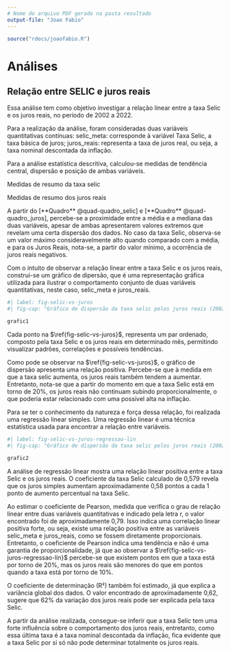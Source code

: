 ```yaml
---
# Nome do arquivo PDF gerado na pasta resultado
output-file: "Joao Fabio"
---
```



```r
source("rdocs/joaofabio.R")
```

# Análises

## Relação entre SELIC e juros reais

Essa análise tem como objetivo investigar a relação linear entre a taxa Selic e os juros reais, no período de 2002 a 2022.

Para a realização da análise, foram consideradas duas variáveis quantitativas contínuas: selic_meta: corresponde à variável Taxa Selic, a taxa básica de juros; juros_reais: representa a taxa de juros real, ou seja, a taxa nominal descontada da inflação.

Para a análise estatística descritiva, calculou-se medidas de tendência central, dispersão e posição de ambas variáveis.

::: {#quad-quadro_selic layout-align="center" quad-pos="H"}
```{=latex}
    \begin{tabular} { | l |
            S[table-format = 1.2]
            |}
    \hline
        \textbf{Estatística} & \textbf{Valor} \\
        \hline
        Média & 14,35 \\
        Desvio Padrão & 4,75 \\
        Variância & 22,55 \\
        Mínimo & 7,25 \\
        1º Quartil & 10,94 \\
        Mediana & 13 \\
        3º Quartil & 18 \\
        Máximo & 26,5 \\
    \hline
    \end{tabular}
```

Medidas de resumo da taxa selic
:::

::: {#quad-quadro_juros layout-align="center" quad-pos="H"}
```{=latex}
    \begin{tabular} { | l |
            S[table-format = 1.2]
            |}
    \hline
        \textbf{Estatística} & \textbf{Valor} \\
        \hline
        Média & 5,01 \\
        Desvio Padrão & 3,76 \\
        Variância & 14,12 \\
        Mínimo & -4,44 \\
        1º Quartil & 2,92 \\
        Mediana & 4,5 \\
        3º Quartil & 7,5 \\
        Máximo & 12,95 \\
    \hline
    \end{tabular}
```

Medidas de resumo dos juros reais
:::

A partir do [**Quadro** @quad-quadro_selic] e [**Quadro** @quad-quadro_juros], percebe-se a proximidade entre a média e a mediana das duas variáveis, apesar de ambas apresentarem valores extremos que revelam uma certa dispersão dos dados. No caso da taxa Selic, observa-se um valor máximo consideravelmente alto quando comparado com a média, e para os Juros Reais, nota-se, a partir do valor mínimo, a ocorrência de juros reais negativos.

Com o intuito de observar a relação linear entre a taxa Selic e os juros reais, construi-se um gráfico de dipersão, que é uma representação gráfica utilizada para ilustrar o comportamento conjunto de duas variáveis quantitativas, neste caso, selic_meta e juros_reais.

```r
#| label: fig-selic-vs-juros
#| fig-cap: "Gráfico de dispersão da taxa selic pelos juros reais (2002-2012)"

grafic1

```

Cada ponto na $\ref{fig-selic-vs-juros}$, representa um par ordenado, composto pela taxa Selic e os juros reais em determinado mês, permitindo visualizar padrões, correlações e possíveis tendências.

Como pode se observar na $\ref{fig-selic-vs-juros}$, o gráfico de dispersão apresenta uma relação positiva. Percebe-se que à medida em que a taxa selic aumenta, os juros reais também tendem a aumentar. Entretanto, nota-se que a partir do momento em que a taxa Selic está em torno de 20%, os juros reais não continuam subindo proporcionalmente, o que poderia estar relacionado com uma possível alta na inflação.

Para se ter o conhecimento da natureza e força dessa relação, foi realizada uma regressão linear simples. Uma regressão linear é uma técnica estatística usada para encontrar a relação entre variáveis.

```r
#| label: fig-selic-vs-juros-regressao-lin
#| fig-cap: "Gráfico de dispersão da taxa selic pelos juros reais (2002-2012)"

grafic2

```

A análise de regressão linear mostra uma relação linear positiva entre a taxa Selic e os juros reais. O coeficiente da taxa Selic calculado de 0,579 revela que os juros simples aumentam aproximadamente 0,58 pontos a cada 1 ponto de aumento percentual na taxa Selic.

Ao estimar o coeficiente de Pearson, medida que verifica o grau de relação linear entre duas variáveis quantitativas e indicado pela letra r, o valor encontrado foi de aproximadamente 0,79. Isso indica uma correlação linear positiva forte, ou seja, existe uma relação positiva entre as variáveis selic_meta e juros_reais, como se fossem diretamente proporcionais. Entretanto, o coeficiente de Pearson indica uma tendência e não é uma garantia de proporcionalidade, já que ao observar a $\ref{fig-selic-vs-juros-regressao-lin}$ percebe-se que existem pontos em que a taxa está por torno de 20%, mas os juros reais são menores do que em pontos quando a taxa está por torno de 10%.

O coeficiente de determinação (R²) também foi estimado, já que explica a variância global dos dados. O valor encontrado de aproximadamente 0,62, sugere que 62% da variação dos juros reais pode ser explicada pela taxa Selic.

A partir da análise realizada, consegue-se inferir que a taxa Selic tem uma forte influência sobre o comportamento dos juros reais, entretanto, como essa última taxa é a taxa nominal descontada da inflação, fica evidente que a taxa Selic por si só não pode determinar totalmente os juros reais.
